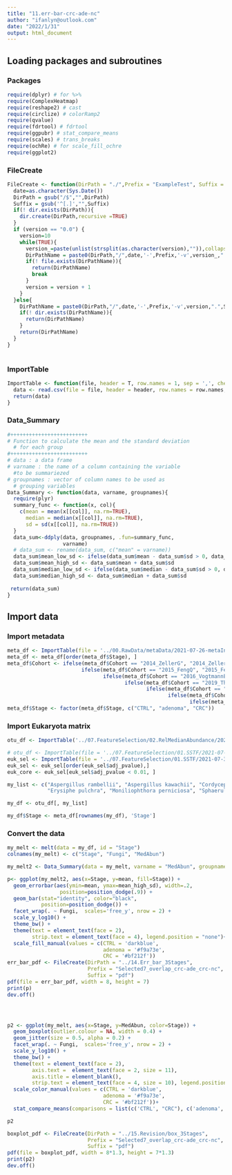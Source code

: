 ```yaml
---
title: "11.err-bar-crc-ade-nc"
author: "ifanlyn@outlook.com"
date: "2022/1/31"
output: html_document
---
```

## Loading packages and subroutines {.tabset}

### Packages

```r
require(dplyr) # for %>%
require(ComplexHeatmap)
require(reshape2) # cast
require(circlize) # colorRamp2
require(qvalue)
require(fdrtool) # fdrtool
require(ggpubr) # stat_compare_means
require(scales) # trans_breaks
require(ochRe) # for scale_fill_ochre
require(ggplot2)

```

### FileCreate

```r
FileCreate <- function(DirPath = "./",Prefix = "ExampleTest", Suffix = "pdf", version = "0.0"){
  date=as.character(Sys.Date())
  DirPath = gsub("/$","",DirPath)
  Suffix = gsub('^[.]',"",Suffix)
  if(! dir.exists(DirPath)){
    dir.create(DirPath,recursive =TRUE)
  }
  if (version == "0.0") {
    version=10
    while(TRUE){
      version_=paste(unlist(strsplit(as.character(version),"")),collapse=".")
      DirPathName = paste0(DirPath,"/",date,'-',Prefix,'-v',version_,".",Suffix)
      if(! file.exists(DirPathName)){
        return(DirPathName)
        break
      }
      version = version + 1
    }
  }else{
    DirPathName = paste0(DirPath,"/",date,'-',Prefix,'-v',version,".",Suffix)
    if(! dir.exists(DirPathName)){
      return(DirPathName)
    }
    return(DirPathName)
  }
}
  
```

### ImportTable

```r
ImportTable <- function(file, header = T, row.names = 1, sep = ',', check.names = FALSE, ...){
  data <- read.csv(file = file, header = header, row.names = row.names, sep = sep, check.names = check.names, ...)
  return(data)
}
```

### Data_Summary
```r
#+++++++++++++++++++++++++
# Function to calculate the mean and the standard deviation
  # for each group
#+++++++++++++++++++++++++
# data : a data frame
# varname : the name of a column containing the variable
  #to be summariezed
# groupnames : vector of column names to be used as
  # grouping variables
Data_Summary <- function(data, varname, groupnames){
  require(plyr)
  summary_func <- function(x, col){
    c(mean = mean(x[[col]], na.rm=TRUE),
      median = median(x[[col]], na.rm=TRUE),
      sd = sd(x[[col]], na.rm=TRUE))
  }
  data_sum<-ddply(data, groupnames, .fun=summary_func,
                  varname)
  # data_sum <- rename(data_sum, c("mean" = varname))
  data_sum$mean_low_sd <- ifelse(data_sum$mean - data_sum$sd > 0, data_sum$mean - data_sum$sd, 0)
  data_sum$mean_high_sd <- data_sum$mean + data_sum$sd 
  data_sum$median_low_sd <- ifelse(data_sum$median - data_sum$sd > 0, data_sum$median - data_sum$sd, 0)
  data_sum$median_high_sd <- data_sum$median + data_sum$sd 
  
 return(data_sum)
}
```

## Import data {.tabset}

### Import metadata

```r
meta_df <- ImportTable(file = '../00.RawData/metaData/2021-07-26-metaInfo-subgroup_1329-v6.0.csv')
meta_df <- meta_df[order(meta_df$Stage), ]
meta_df$Cohort <- ifelse(meta_df$Cohort == "2014_ZellerG", "2014_ZellerG", 
                        ifelse(meta_df$Cohort == "2015_FengQ", "2015_FengQ", 
                               ifelse(meta_df$Cohort == "2016_VogtmannE", "2016_VogtmannE", 
                                      ifelse(meta_df$Cohort == "2019_Thom", "2019_ThomasAM", 
                                             ifelse(meta_df$Cohort == "2019_WirbelJ", "2019_WirbelJ", 
                                                    ifelse(meta_df$Cohort == "2019_Yachida", "2019_YachidaS", 
                                                           ifelse(meta_df$Cohort == "2021_JunY_1", "2017_YuJ","2021_YuJ")))))))
meta_df$Stage <- factor(meta_df$Stage, c("CTRL", "adenoma", "CRC"))
```

### Import Eukaryota matrix

```r
otu_df <- ImportTable('../07.FeatureSelection/02.RelMedianAbundance/2021-07-30-normalized-0.1%-RelMedianAbundance-matrix-v1.0.0.csv')

# otu_df <- ImportTable(file = '../07.FeatureSelection/01.SSTF/2021-07-29-modify_martix_norm-ALL-v1.0.0.csv')
euk_sel <- ImportTable(file = '../07.FeatureSelection/01.SSTF/2021-07-30-wilcoxon-all-v1.0.0.csv')
euk_sel <- euk_sel[order(euk_sel$adj_pvalue),]
euk_core <- euk_sel[euk_sel$adj_pvalue < 0.01, ]

my_list <- c("Aspergillus rambellii", "Aspergillus kawachii", "Cordyceps sp. RAO-2017", 
             "Erysiphe pulchra", "Moniliophthora perniciosa", "Sphaerulina musiva", "Phytophthora capsici")

my_df <- otu_df[, my_list]

my_df$Stage <- meta_df[rownames(my_df), 'Stage']
```

### Convert the data 

```r
my_melt <- melt(data = my_df, id = "Stage")
colnames(my_melt) <- c("Stage", "Fungi", "MedAbun")

my_melt2 <- Data_Summary(data = my_melt, varname = "MedAbun", groupnames = c("Stage", "Fungi"))

p<- ggplot(my_melt2, aes(x=Stage, y=mean, fill=Stage)) + 
  geom_errorbar(aes(ymin=mean, ymax=mean_high_sd), width=.2,
                 position=position_dodge(.9)) +
  geom_bar(stat="identity", color="black", 
           position=position_dodge()) +
  facet_wrap(. ~ Fungi,  scales='free_y', nrow = 2) +
  scale_y_log10() +
  theme_bw() +
  theme(text = element_text(face = 2), 
        strip.text = element_text(face = 4), legend.position = "none")+
  scale_fill_manual(values = c(CTRL = 'darkblue', 
                               adenoma = '#f9a73e', 
                               CRC = '#bf212f'))
err_bar_pdf <- FileCreate(DirPath = "../14.Err_bar_3Stages", 
                          Prefix = "Selected7_overlap_crc-ade_crc-nc",
                          Suffix = "pdf")
pdf(file = err_bar_pdf, width = 8, height = 7)
print(p)
dev.off()




p2 <- ggplot(my_melt, aes(x=Stage, y=MedAbun, color=Stage)) + 
  geom_boxplot(outlier.colour = NA, width = 0.4) +
  geom_jitter(size = 0.5, alpha = 0.2) +
  facet_wrap(. ~ Fungi,  scales='free_y', nrow = 2) +
  scale_y_log10() +
  theme_bw() +
  theme(text = element_text(face = 2), 
        axis.text =  element_text(face = 2, size = 11),
        axis.title = element_blank(),
        strip.text = element_text(face = 4, size = 10), legend.position = "none")+
  scale_color_manual(values = c(CTRL = 'darkblue', 
                               adenoma = '#f9a73e', 
                               CRC = '#bf212f'))+
  stat_compare_means(comparisons = list(c('CTRL', "CRC"), c('adenoma', "CRC")))

p2

boxplot_pdf <- FileCreate(DirPath = "../15.Revision/box_3Stages", 
                          Prefix = "Selected7_overlap_crc-ade_crc-nc",
                          Suffix = "pdf")
pdf(file = boxplot_pdf, width = 8*1.3, height = 7*1.3)
print(p2)
dev.off()

```
















